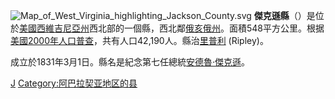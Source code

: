 {{Otheruses|傑克遜縣|subject=美國西維吉尼亞州的一個縣|other=同名的縣}}
[[File:Map_of_West_Virginia_highlighting_Jackson_County.svg|right]]
'''傑克遜縣'''（{{lang-en|Jackson County}}）是位於[[美國|美國]][[西維吉尼亞州|西維吉尼亞州]]西北部的一個縣，西北鄰[[俄亥俄州|俄亥俄州]]。面積548平方公里。根据[[美國2000年人口普查|美國2000年人口普查]]，共有人口42,190人。縣治[[里普利_(西維吉尼亞州)|里普利]] (Ripley)。

成立於1831年3月1日。縣名是紀念第七任總統[[安德魯·傑克遜|安德魯·傑克遜]]。
{{WestVirginia-stub}}

[[Category:西弗吉尼亚州行政区划|J]]
[[Category:阿巴拉契亚地区的县|Category:阿巴拉契亚地区的县]]
